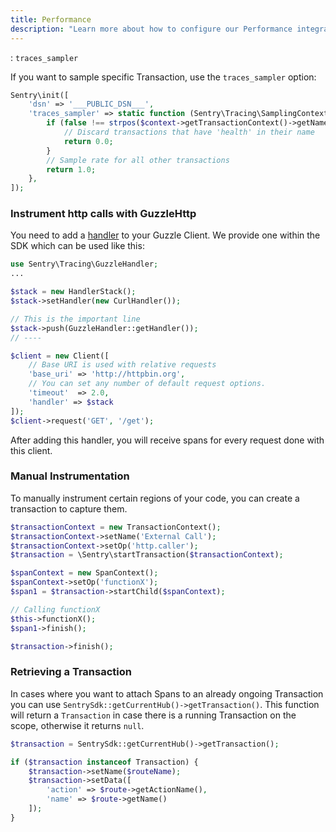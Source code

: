 ```yaml
---
title: Performance
description: "Learn more about how to configure our Performance integrations to get the best experience out of it."
---
```


: `traces_sampler`

If you want to sample specific Transaction, use the `traces_sampler` option:

```php
Sentry\init([
    'dsn' => '___PUBLIC_DSN___',
    'traces_sampler' => static function (Sentry\Tracing\SamplingContext $context): float {
        if (false !== strpos($context->getTransactionContext()->getName(), 'health')) {
            // Discard transactions that have 'health' in their name
            return 0.0;
        }
        // Sample rate for all other transactions
        return 1.0;
    },
]);
```

### Instrument http calls with GuzzleHttp

You need to add a [handler](http://docs.guzzlephp.org/en/stable/handlers-and-middleware.html#handlers) to your Guzzle Client. We provide one within the SDK which can be used like this:

```php
use Sentry\Tracing\GuzzleHandler;
...

$stack = new HandlerStack();
$stack->setHandler(new CurlHandler());

// This is the important line
$stack->push(GuzzleHandler::getHandler());
// ----

$client = new Client([
    // Base URI is used with relative requests
    'base_uri' => 'http://httpbin.org',
    // You can set any number of default request options.
    'timeout'  => 2.0,
    'handler' => $stack
]);
$client->request('GET', '/get');
```

After adding this handler, you will receive spans for every request done with this client.

### Manual Instrumentation

To manually instrument certain regions of your code, you can create a transaction to capture them.

```php
$transactionContext = new TransactionContext();
$transactionContext->setName('External Call');
$transactionContext->setOp('http.caller');
$transaction = \Sentry\startTransaction($transactionContext);

$spanContext = new SpanContext();
$spanContext->setOp('functionX');
$span1 = $transaction->startChild($spanContext);

// Calling functionX
$this->functionX();
$span1->finish();

$transaction->finish();
```

### Retrieving a Transaction

In cases where you want to attach Spans to an already ongoing Transaction you can use `SentrySdk::getCurrentHub()->getTransaction()`. This function will return a `Transaction` in case there is a running Transaction on the scope, otherwise it returns `null`.

```php
$transaction = SentrySdk::getCurrentHub()->getTransaction();

if ($transaction instanceof Transaction) {
    $transaction->setName($routeName);
    $transaction->setData([
        'action' => $route->getActionName(),
        'name' => $route->getName()
    ]);
}
```
